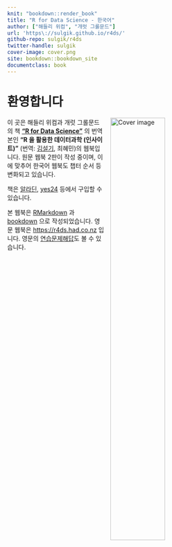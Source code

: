 ```yaml
---
knit: "bookdown::render_book"
title: "R for Data Science - 한국어"
author: ["해들리 위컴", "개럿 그롤문드"]
url: 'https\://sulgik.github.io/r4ds/'
github-repo: sulgik/r4ds
twitter-handle: sulgik
cover-image: cover.png
site: bookdown::bookdown_site
documentclass: book
---
```


# 환영합니다 {-} 

<img src="IMG_5734.jpg" height="50%" width ="50%" alt="Cover image" align="right" style="margin: 0 1em 0 1em" /> 이 곳은 해들리 위컴과 개럿 그롤문드의 책 [**"R for Data Science"**](http://amzn.to/2aHLAQ1) 의 번역본인 **"R 을 활용한 데이터과학 (인사이트)"** (번역: [김설기](https://github.com/sulgik), 최혜민)의 웹북입니다. 원문 웹북 2판이 작성 중이며, 이에 맞추어 한국어 웹북도 챕터 순서 등 변화되고 있습니다.

책은 [알라딘](http://aladin.kr/p/K2RFR), [yes24](http://www.yes24.com/24/Goods/67856488?Acode=101) 등에서 구입할 수 있습니다.

본 웹북은 [RMarkdown](https://rmarkdown.rstudio.com) 과 [bookdown](https://bookdown.org) 으로 작성되었습니다. 영문 웹북은 <https://r4ds.had.co.nz> 입니다.
영문의 [연습문제해답](https://jrnold.github.io/r4ds-exercise-solutions/)도 볼 수 있습니다.
